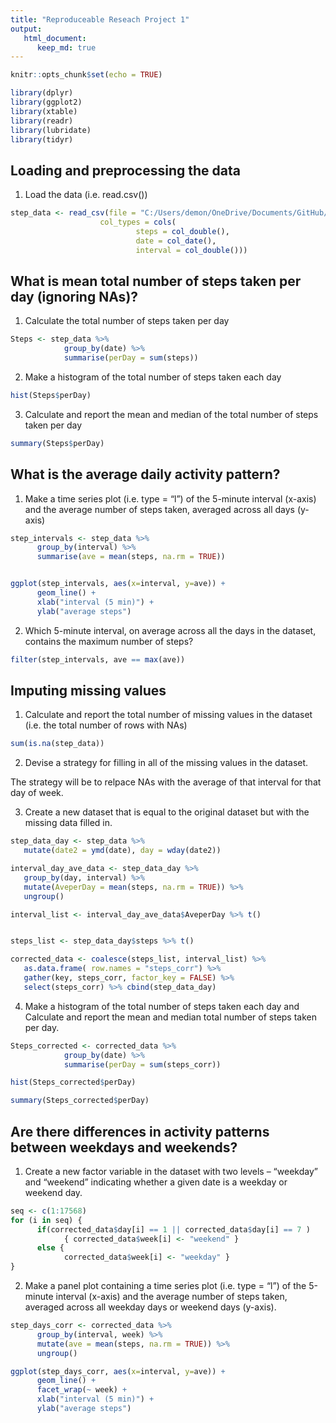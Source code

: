 ---
title: "Reproduceable Reseach Project 1"
output: 
   html_document:
      keep_md: true
---

```{r setup, include=FALSE}
knitr::opts_chunk$set(echo = TRUE)

library(dplyr)
library(ggplot2)
library(xtable)
library(readr)
library(lubridate)
library(tidyr)
```

## Loading and preprocessing the data
1. Load the data (i.e. \color{red}{\verb|read.csv()|}read.csv())

```{r}
step_data <- read_csv(file = "C:/Users/demon/OneDrive/Documents/GitHub/RepData_PeerAssessment1/activity.csv", 
                    col_types = cols( 
                            steps = col_double(),
                            date = col_date(),
                            interval = col_double()))
```

## What is mean total number of steps taken per day (ignoring NAs)? 
1. Calculate the total number of steps taken per day

```{r}
Steps <- step_data %>% 
            group_by(date) %>%
            summarise(perDay = sum(steps))
```
2. Make a histogram of the total number of steps taken each day

```{r}
hist(Steps$perDay)
```

3. Calculate and report the mean and median of the total number of steps taken per day

```{r}
summary(Steps$perDay)
```

## What is the average daily activity pattern?
1. Make a time series plot (i.e. \color{red}{\verb|type = "l"|}type = "l") of the 5-minute interval (x-axis) and the average number of steps taken, averaged across all days (y-axis)

```{r}
step_intervals <- step_data %>%
      group_by(interval) %>%
      summarise(ave = mean(steps, na.rm = TRUE))  


ggplot(step_intervals, aes(x=interval, y=ave)) +
      geom_line() + 
      xlab("interval (5 min)") +
      ylab("average steps")

```

2. Which 5-minute interval, on average across all the days in the dataset, contains the maximum number of steps?

```{r}
filter(step_intervals, ave == max(ave))
```

## Imputing missing values

1. Calculate and report the total number of missing values in the dataset (i.e. the total number of rows with \color{red}{\verb|NA|}NAs)

```{r}
sum(is.na(step_data))
```

2. Devise a strategy for filling in all of the missing values in the dataset.

The strategy will be to relpace NAs with the average of that interval for that day of week.

3. Create a new dataset that is equal to the original dataset but with the missing data filled in.

```{r}
step_data_day <- step_data %>%
   mutate(date2 = ymd(date), day = wday(date2))

interval_day_ave_data <- step_data_day %>%
   group_by(day, interval) %>% 
   mutate(AveperDay = mean(steps, na.rm = TRUE)) %>%
   ungroup()

interval_list <- interval_day_ave_data$AveperDay %>% t()


steps_list <- step_data_day$steps %>% t()

corrected_data <- coalesce(steps_list, interval_list) %>% 
   as.data.frame( row.names = "steps_corr") %>% 
   gather(key, steps_corr, factor_key = FALSE) %>%
   select(steps_corr) %>% cbind(step_data_day)
```

4. Make a histogram of the total number of steps taken each day and Calculate and report the mean and median total number of steps taken per day.

```{r}
Steps_corrected <- corrected_data %>% 
            group_by(date) %>%
            summarise(perDay = sum(steps_corr))

hist(Steps_corrected$perDay)

summary(Steps_corrected$perDay)
```

## Are there differences in activity patterns between weekdays and weekends?

1. Create a new factor variable in the dataset with two levels – “weekday” and “weekend” indicating whether a given date is a weekday or weekend day.

```{r}
seq <- c(1:17568)
for (i in seq) {
      if(corrected_data$day[i] == 1 || corrected_data$day[i] == 7 ) 
            { corrected_data$week[i] <- "weekend" }
      else {
            corrected_data$week[i] <- "weekday" }
}
```

2. Make a panel plot containing a time series plot (i.e. \color{red}{\verb|type = "l"|}type = "l") of the 5-minute interval (x-axis) and the average number of steps taken, averaged across all weekday days or weekend days (y-axis).

```{r}
step_days_corr <- corrected_data %>%
      group_by(interval, week) %>%
      mutate(ave = mean(steps, na.rm = TRUE)) %>%
      ungroup()

ggplot(step_days_corr, aes(x=interval, y=ave)) +
      geom_line() + 
      facet_wrap(~ week) +
      xlab("interval (5 min)") +
      ylab("average steps")
```

